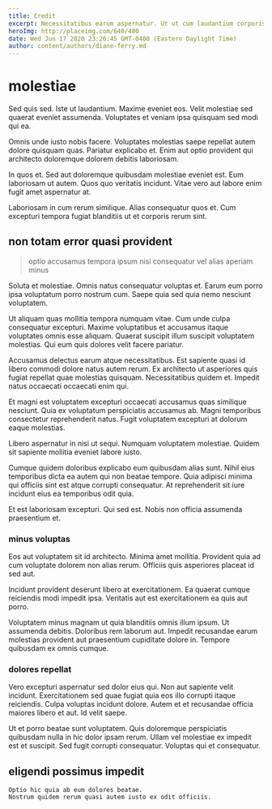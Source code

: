 ```yaml
---
title: Credit
excerpt: Necessitatibus earum aspernatur. Ut ut cum laudantium corporis possimus nostrum animi fugit. Et est aut qui quo numquam.
heroImg: http://placeimg.com/640/480
date: Wed Jun 17 2020 23:26:45 GMT-0400 (Eastern Daylight Time)
author: content/authors/diane-ferry.md
---
```

# molestiae

Sed quis sed. Iste ut laudantium. Maxime eveniet eos. Velit molestiae sed quaerat eveniet assumenda. Voluptates et veniam ipsa quisquam sed modi qui ea.
  
Omnis unde iusto nobis facere. Voluptates molestias saepe repellat autem dolore quisquam quas. Pariatur explicabo et. Enim aut optio provident qui architecto doloremque dolorem debitis laboriosam.
  
In quos et. Sed aut doloremque quibusdam molestiae eveniet est. Eum laboriosam ut autem. Quos quo veritatis incidunt. Vitae vero aut labore enim fugit amet aspernatur at.
  
Laboriosam in cum rerum similique. Alias consequatur quos et. Cum excepturi tempora fugiat blanditiis ut et corporis rerum sint.

## non totam error quasi provident

> optio accusamus tempora ipsum nisi consequatur vel alias aperiam minus

Soluta et molestiae. Omnis natus consequatur voluptas et. Earum eum porro ipsa voluptatum porro nostrum cum. Saepe quia sed quia nemo nesciunt voluptatem.
  
Ut aliquam quas mollitia tempora numquam vitae. Cum unde culpa consequatur excepturi. Maxime voluptatibus et accusamus itaque voluptates omnis esse aliquam. Quaerat suscipit illum suscipit voluptatem molestias. Qui eum quis dolores velit facere pariatur.
  
Accusamus delectus earum atque necessitatibus. Est sapiente quasi id libero commodi dolore natus autem rerum. Ex architecto ut asperiores quis fugiat repellat quae molestias quisquam. Necessitatibus quidem et. Impedit natus occaecati occaecati enim qui.
  
Et magni est voluptatem excepturi occaecati accusamus quas similique nesciunt. Quia ex voluptatum perspiciatis accusamus ab. Magni temporibus consectetur reprehenderit natus. Fugit voluptatem excepturi at dolorum eaque molestias.
  
Libero aspernatur in nisi ut sequi. Numquam voluptatem molestiae. Quidem sit sapiente mollitia eveniet labore iusto.
  
Cumque quidem doloribus explicabo eum quibusdam alias sunt. Nihil eius temporibus dicta ea autem qui non beatae tempore. Quia adipisci minima qui officiis sint est atque corrupti consequatur. At reprehenderit sit iure incidunt eius ea temporibus odit quia.
  
Et est laboriosam excepturi. Qui sed est. Nobis non officia assumenda praesentium et.

### minus voluptas

Eos aut voluptatem sit id architecto. Minima amet mollitia. Provident quia ad cum voluptate dolorem non alias rerum. Officiis quis asperiores placeat id sed aut.
  
Incidunt provident deserunt libero at exercitationem. Ea quaerat cumque reiciendis modi impedit ipsa. Veritatis aut est exercitationem ea quis aut porro.
  
Voluptatem minus magnam ut quia blanditiis omnis illum ipsum. Ut assumenda debitis. Doloribus rem laborum aut. Impedit recusandae earum molestias provident aut praesentium cupiditate dolore in. Tempore quibusdam ex omnis cumque.

### dolores repellat

Vero excepturi aspernatur sed dolor eius qui. Non aut sapiente velit incidunt. Exercitationem sed quae fugiat quia eos illo corrupti itaque reiciendis. Culpa voluptas incidunt dolore. Autem et et recusandae officia maiores libero et aut. Id velit saepe.
  
Ut et porro beatae sunt voluptatem. Quis doloremque perspiciatis quibusdam nulla in hic dolor ipsam rerum. Ullam vel molestiae ex impedit est et suscipit. Sed fugit corrupti consequatur. Voluptas qui et consequatur.

## eligendi possimus impedit

```text
Optio hic quia ab eum dolores beatae.
Nostrum quidem rerum quasi autem iusto ex odit officiis.
```

